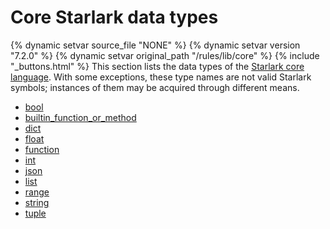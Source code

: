 <html devsite>
<head>
  <meta name="project_path" value="/_project.yaml">
  <meta name="book_path" value="/versions/7.2.0/_book.yaml">
</head>
<body>
<h1 class="page-title">Core Starlark data types</h1>

{% dynamic setvar source_file "NONE" %}
{% dynamic setvar version "7.2.0" %}
{% dynamic setvar original_path "/rules/lib/core" %}
{% include "_buttons.html" %}
This section lists the data types of the <a href='https://github.com/bazelbuild/starlark/blob/master/spec.md#built-in-constants-and-functions'>Starlark core language</a>. With some exceptions, these type names are not valid Starlark symbols; instances of them may be acquired through different means.

<ul>

<li><a href="/versions/7.2.0/rules/lib/core/bool">bool</a></li>

<li><a href="/versions/7.2.0/rules/lib/core/builtin_function_or_method">builtin_function_or_method</a></li>

<li><a href="/versions/7.2.0/rules/lib/core/dict">dict</a></li>

<li><a href="/versions/7.2.0/rules/lib/core/float">float</a></li>

<li><a href="/versions/7.2.0/rules/lib/core/function">function</a></li>

<li><a href="/versions/7.2.0/rules/lib/core/int">int</a></li>

<li><a href="/versions/7.2.0/rules/lib/core/json">json</a></li>

<li><a href="/versions/7.2.0/rules/lib/core/list">list</a></li>

<li><a href="/versions/7.2.0/rules/lib/core/range">range</a></li>

<li><a href="/versions/7.2.0/rules/lib/core/string">string</a></li>

<li><a href="/versions/7.2.0/rules/lib/core/tuple">tuple</a></li>
</ul>
</body>
</html>

